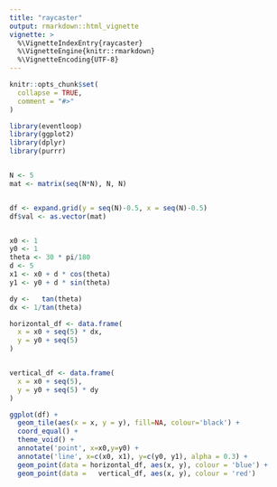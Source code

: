 ```yaml
---
title: "raycaster"
output: rmarkdown::html_vignette
vignette: >
  %\VignetteIndexEntry{raycaster}
  %\VignetteEngine{knitr::rmarkdown}
  %\VignetteEncoding{UTF-8}
---
```


```r
knitr::opts_chunk$set(
  collapse = TRUE,
  comment = "#>"
)
```

```r
library(eventloop)
library(ggplot2)
library(dplyr)
library(purrr)


N <- 5
mat <- matrix(seq(N*N), N, N)


df <- expand.grid(y = seq(N)-0.5, x = seq(N)-0.5)
df$val <- as.vector(mat)


x0 <- 1
y0 <- 1
theta <- 30 * pi/180
d <- 5
x1 <- x0 + d * cos(theta)
y1 <- y0 + d * sin(theta)

dy <-   tan(theta)
dx <- 1/tan(theta)

horizontal_df <- data.frame(
  x = x0 + seq(5) * dx,
  y = y0 + seq(5)
)


vertical_df <- data.frame(
  x = x0 + seq(5),
  y = y0 + seq(5) * dy
)

ggplot(df) +
  geom_tile(aes(x = x, y = y), fill=NA, colour='black') + 
  coord_equal() + 
  theme_void() +
  annotate('point', x=x0,y=y0) + 
  annotate('line', x=c(x0, x1), y=c(y0, y1), alpha = 0.3) + 
  geom_point(data = horizontal_df, aes(x, y), colour = 'blue') + 
  geom_point(data =   vertical_df, aes(x, y), colour = 'red')



```
